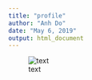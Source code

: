 ---
title: "profile"
author: "Anh Do"
date: "May 6, 2019"
output: html_document
---

![text](./Data/AnhDo_photo.jpg)